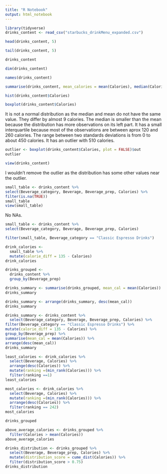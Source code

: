 ```yaml
---
title: "R Notebook"
output: html_notebook
---
```


```r
library(tidyverse)
drinks_content <- read_csv("starbucks_drinkMenu_expanded.csv")
```



```r
head(drinks_content, 5)
```
```r
tail(drinks_content, 5)
```
```r
drinks_content
```

```r
dim(drinks_content)
```

```r
names(drinks_content)
```

```r
summarise(drinks_content, mean_calories = mean(Calories), median(Calories), variance_calories = var(Calories))
```
```r
hist(drinks_content$Calories)
```
```r
boxplot(drinks_content$Calories)
```
It is not a normal distribution as the median and mean do not have the same value. They differ by almost 9 calories. The median is smaller than the mean because the distribution has more observations on its left part. It has a small interquartile because most of the observations are between aprox 120 and 260 calories. The range between two standards deviations is from 0 to about 450 calories. It has an outlier with 510 calories. 


```r
outlier <- boxplot(drinks_content$Calories, plot = FALSE)$out
outlier
```
```r
view(drinks_content)
```
I wouldn't remove the outlier as the distribution has some other values near the outlier. 
```r
small_table <- drinks_content %>%
select(Beverage_category, Beverage, Beverage_prep, Calories) %>%
filter(is.na(TRUE))
small_table
view(small_table)
```
No NAs. 
```r
small_table <- drinks_content %>%
select(Beverage_category, Beverage, Beverage_prep, Calories)

```
```r
filter(small_table, Beverage_category == "Classic Espresso Drinks")
```
```r
drink_calories <-
  small_table %>%
  mutate(calorie_diff = 135 - Calories)
drink_calories
```

```r
drinks_grouped <- 
  drinks_content %>%
  group_by(Beverage_prep)
```
```r
drinks_summary <- summarise(drinks_grouped, mean_cal = mean(Calories))
drinks_summary
```
```r
drinks_summary <- arrange(drinks_summary, desc(mean_cal))
drinks_summary
```
```r
drinks_summary <- drinks_content %>%
  select(Beverage_category, Beverage, Beverage_prep, Calories) %>%
filter(Beverage_category == "Classic Espresso Drinks") %>%
mutate(calorie_diff = 135 - Calories) %>%
group_by(Beverage_prep) %>%
summarise(mean_cal = mean(Calories)) %>%
arrange(desc(mean_cal))
drinks_summary
```

```r
least_calories <- drink_calories %>% 
  select(Beverage, Calories) %>%
  arrange(desc(Calories)) %>%
  mutate(ranking =(min_rank(Calories))) %>%
  filter(ranking ==1)
least_calories
```
```r
most_calories <- drink_calories %>% 
  select(Beverage, Calories) %>%
  mutate(ranking =(min_rank(Calories))) %>%
  arrange(desc(Calories)) %>%
  filter(ranking == 242)
most_calories
```
```r
drinks_grouped
```

```r
above_average_calories <- drinks_grouped %>% 
  filter(Calories > mean(Calories))
above_average_calories
```
```r
drinks_distribution <- drinks_grouped %>%
  select(Beverage, Beverage_prep, Calories) %>%
  mutate(distribution_score = cume_dist(Calories)) %>%
  filter(distribution_score > 0.75)
drinks_distribution
```


